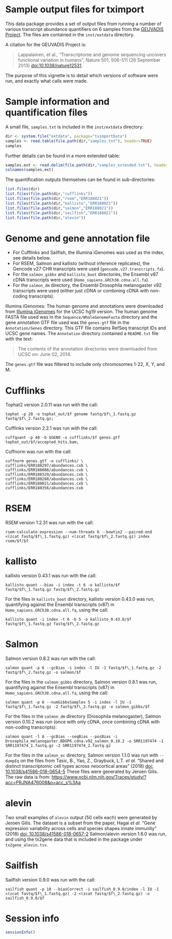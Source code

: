 <!--
%\VignetteEngine{knitr::knitr}
%\VignetteIndexEntry{Sample output files for tximport}
-->

# Sample output files for tximport

This data package provides a set of output files from running a number
of various transcript abundance quantifiers on 6 samples from the
[GEUVADIS Project](http://www.geuvadis.org/web/geuvadis). The
files are contained in the `inst/extdata` directory.

A citation for the GEUVADIS Project is:

> Lappalainen, et al., "Transcriptome and genome sequencing uncovers
> functional variation in humans", Nature 501, 506-511 (26 September
> 2013) [doi:10.1038/nature12531](http://dx.doi.org/10.1038/nature12531).

The purpose of this vignette is to detail which versions of software
were run, and exactly what calls were made.

# Sample information and quantification files

A small file, `samples.txt` is included in the `inst/extdata` directory:

```r
dir <- system.file("extdata", package="tximportData")
samples <- read.table(file.path(dir,"samples.txt"), header=TRUE)
samples
```

Further details can be found in a more extended table:

```r
samples.ext <- read.delim(file.path(dir,"samples_extended.txt"), header=TRUE)
colnames(samples.ext)
```

The quantification outputs themselves can be found in sub-directories:

```r
list.files(dir)
list.files(file.path(dir,"cufflinks"))
list.files(file.path(dir,"rsem","ERR188021"))
list.files(file.path(dir,"kallisto","ERR188021"))
list.files(file.path(dir,"salmon","ERR188021"))
list.files(file.path(dir,"sailfish","ERR188021"))
list.files(file.path(dir,"alevin"))
```

# Genome and gene annotation file

* For Cufflinks and Sailfish, the Illumina iGenomes was used as the index, see details below. 
* For RSEM, Salmon and kallisto (without inference replicates), 
  the Gencode v27 CHR transcripts were used (`gencode.v27.transcripts.fa`).
* For the `salmon_gibbs` and `kallisto_boot` directories, 
  the Ensembl v87 cDNA transcripts were used (`Homo_sapiens.GRCh38.cdna.all.fa`).
* For the `salmon_dm` directory, the Ensembl Drosophila melanogaster
  v92 transcripts were used (either just cDNA or combining cDNA with
  non-coding transcripts).

Illumina iGenomes: The human genome and annotations were downloaded from
[Illumina iGenomes](https://support.illumina.com/sequencing/sequencing_software/igenome.html)
for the UCSC hg19 version. The human genome FASTA file used was in the
`Sequence/WholeGenomeFasta` directory and the gene annotation GTF file used
was the `genes.gtf` file in the `Annotation/Genes` directory. This GTF
file contains RefSeq transcript IDs and UCSC gene names. The
`Annotation` directory contained a `README.txt` file with the text:

> The contents of the annotation directories were downloaded from UCSC
> on: June 02, 2014.

The `genes.gtf` file was filtered to include only chromosomes
1-22, X, Y, and M.

# Cufflinks

Tophat2 version 2.0.11 was run with the call:

```
tophat -p 20 -o tophat_out/$f genome fastq/$f\_1.fastq.gz fastq/$f\_2.fastq.gz;
```

Cufflinks version 2.2.1 was run with the call:

```
cuffquant -p 40 -b $GENO -o cufflinks/$f genes.gtf tophat_out/$f/accepted_hits.bam;
```

Cuffnorm was run with the call:

```
cuffnorm genes.gtf -o cufflinks/ \
cufflinks/ERR188297/abundances.cxb \
cufflinks/ERR188088/abundances.cxb \
cufflinks/ERR188329/abundances.cxb \
cufflinks/ERR188288/abundances.cxb \
cufflinks/ERR188021/abundances.cxb \
cufflinks/ERR188356/abundances.cxb 
```

# RSEM

RSEM version 1.2.31 was run with the call:

```
rsem-calculate-expression --num-threads 6 --bowtie2 --paired-end <(zcat fastq/$f\_1.fastq.gz) <(zcat fastq/$f\_2.fastq.gz) index rsem/$f/$f
```

# kallisto

kallisto version 0.43.1 was run with the call:

```
kallisto quant --bias -i index -t 6 -o kallisto/$f fastq/$f\_1.fastq.gz fastq/$f\_2.fastq.gz
```

For the files in `kallisto_boot` directory, kallisto version 0.43.0
was run, quantifying against the Ensembl transcripts (v87) in
`Homo_sapiens.GRCh38.cdna.all.fa`, using the call:

```
kallisto quant -i index -t 6 -b 5 -o kallisto_0.43.0/$f fastq/$f\_1.fastq.gz fastq/$f\_2.fastq.gz
```

# Salmon

Salmon version 0.8.2 was run with the call:

```
salmon quant -p 6 --gcBias -i index -l IU -1 fastq/$f\_1.fastq.gz -2 fastq/$f\_2.fastq.gz -o salmon/$f
```

For the files in the `salmon_gibbs` directory, Salmon version 0.8.1
was run, quantifying against the Ensembl transcripts (v87) in 
`Homo_sapiens.GRCh38.cdna.all.fa`, using the call:

```
salmon quant -p 6 --numGibbsSamples 5 -i index -l IU -1 fastq/$f\_1.fastq.gz -2 fastq/$f\_2.fastq.gz -o salmon_gibbs/$f
```

For the files in the `salmon_dm` directory (Drosophila melanogaster),
Salmon version 0.10.2 was run (once with only cDNA, once combining
cDNA with non-coding transcripts):

```
salmon quant -l A --gcBias --seqBias --posBias -i Drosophila_melanogaster.BDGP6.cdna.v92_salmon_0.10.2 -o SRR1197474 -1 SRR1197474_1.fastq.gz -2 SRR1197474_2.fastq.gz
```

For the files in the `salmon_ec` directory, 
Salmon version 1.1.0 was run with `--dumpEq` on the files from
Tasic, B., Yao, Z., Graybuck, L.T. *et al.* 
"Shared and distinct transcriptomic cell types across neocortical
areas" (2018)
[doi: 10.1038/s41586-018-0654-5](https://doi.org/10.1038/s41586-018-0654-5)
These files were generated by Jeroen Gilis. The raw data is from:
<https://www.ncbi.nlm.nih.gov/Traces/study/?acc=PRJNA476008&o=acc_s%3Aa>

# alevin

Two small examples of `alevin` output (50 cells each) were generated by
Jeroen Gilis. The dataset is a subset from the paper, 
Hagai *et al.* "Gene expression variability across cells and species
shapes innate immunity" (2018) 
[doi: 10.1038/s41586-018-0657-2](https://doi.org/10.1038/s41586-018-0657-2)
Salmon/alevin version 1.6.0 was run, and using the tx2gene data that
is included in the package under `tx2gene_alevin.tsv`.

# Sailfish

Sailfish version 0.9.0 was run with the call:

```
sailfish quant -p 10 --biasCorrect -i sailfish_0.9.0/index -l IU -1 <(zcat fastq/$f\_1.fastq.gz) -2 <(zcat fastq/$f\_2.fastq.gz) -o sailfish_0.9.0/$f
```

# Session info

```r
sessionInfo()
```

